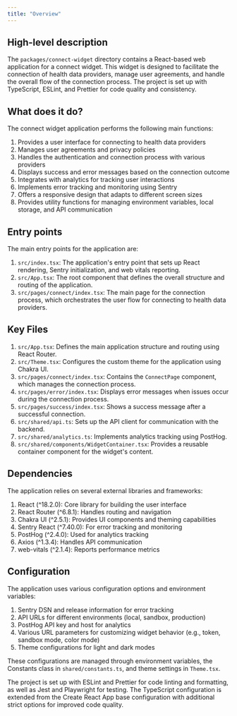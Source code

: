```yaml
---
title: "Overview"
---
```


## High-level description
The `packages/connect-widget` directory contains a React-based web application for a connect widget. This widget is designed to facilitate the connection of health data providers, manage user agreements, and handle the overall flow of the connection process. The project is set up with TypeScript, ESLint, and Prettier for code quality and consistency.

## What does it do?
The connect widget application performs the following main functions:

1. Provides a user interface for connecting to health data providers
2. Manages user agreements and privacy policies
3. Handles the authentication and connection process with various providers
4. Displays success and error messages based on the connection outcome
5. Integrates with analytics for tracking user interactions
6. Implements error tracking and monitoring using Sentry
7. Offers a responsive design that adapts to different screen sizes
8. Provides utility functions for managing environment variables, local storage, and API communication

## Entry points
The main entry points for the application are:

1. `src/index.tsx`: The application's entry point that sets up React rendering, Sentry initialization, and web vitals reporting.
2. `src/App.tsx`: The root component that defines the overall structure and routing of the application.
3. `src/pages/connect/index.tsx`: The main page for the connection process, which orchestrates the user flow for connecting to health data providers.

## Key Files
1. `src/App.tsx`: Defines the main application structure and routing using React Router.
2. `src/Theme.tsx`: Configures the custom theme for the application using Chakra UI.
3. `src/pages/connect/index.tsx`: Contains the `ConnectPage` component, which manages the connection process.
4. `src/pages/error/index.tsx`: Displays error messages when issues occur during the connection process.
5. `src/pages/success/index.tsx`: Shows a success message after a successful connection.
6. `src/shared/api.ts`: Sets up the API client for communication with the backend.
7. `src/shared/analytics.ts`: Implements analytics tracking using PostHog.
8. `src/shared/components/WidgetContainer.tsx`: Provides a reusable container component for the widget's content.

## Dependencies
The application relies on several external libraries and frameworks:

1. React (^18.2.0): Core library for building the user interface
2. React Router (^6.8.1): Handles routing and navigation
3. Chakra UI (^2.5.1): Provides UI components and theming capabilities
4. Sentry React (^7.40.0): For error tracking and monitoring
5. PostHog (^2.4.0): Used for analytics tracking
6. Axios (^1.3.4): Handles API communication
7. web-vitals (^2.1.4): Reports performance metrics

## Configuration
The application uses various configuration options and environment variables:

1. Sentry DSN and release information for error tracking
2. API URLs for different environments (local, sandbox, production)
3. PostHog API key and host for analytics
4. Various URL parameters for customizing widget behavior (e.g., token, sandbox mode, color mode)
5. Theme configurations for light and dark modes

These configurations are managed through environment variables, the Constants class in `shared/constants.ts`, and theme settings in `Theme.tsx`.

The project is set up with ESLint and Prettier for code linting and formatting, as well as Jest and Playwright for testing. The TypeScript configuration is extended from the Create React App base configuration with additional strict options for improved code quality.